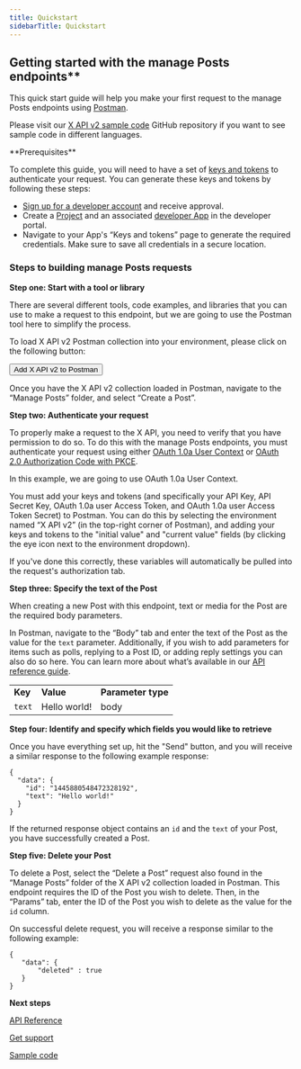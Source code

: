 ```yaml
---
title: Quickstart
sidebarTitle: Quickstart
---
```



## Getting started with the manage Posts endpoints**

This quick start guide will help you make your first request to the manage Posts endpoints using [Postman](/tutorials/postman-getting-started).

Please visit our [X API v2 sample code](https://github.com/xdevplatform/Twitter-API-v2-sample-code) GitHub repository if you want to see sample code in different languages.

<Info>
**Prerequisites**

To complete this guide, you will need to have a set of [keys and tokens](/resources/fundamentals/authentication) to authenticate your request. You can generate these keys and tokens by following these steps:

* [Sign up for a developer account](https://developer.x.com/en/apply-for-access) and receive approval.
* Create a [Project](/resources/fundamentals/projects) and an associated [developer App](/resources/fundamentals/developer-apps) in the developer portal.
* Navigate to your App's “Keys and tokens” page to generate the required credentials. Make sure to save all credentials in a secure location.
</Info>

### Steps to building manage Posts requests

**Step one: Start with a tool or library**

There are several different tools, code examples, and libraries that you can use to make a request to this endpoint, but we are going to use the Postman tool here to simplify the process.

To load X API v2 Postman collection into your environment, please click on the following button:

<Button href="https://www.postman.com/xapidevelopers/twitter-s-public-workspace/collection/r90eid4/twitter-api-v2?ctx=documentation">
  Add X API v2 to Postman
</Button>

Once you have the X API v2 collection loaded in Postman, navigate to the “Manage Posts” folder, and select “Create a Post”.
 

**Step two: Authenticate your request**

To properly make a request to the X API, you need to verify that you have permission to do so. To do this with the manage Posts endpoints, you must authenticate your request using either [OAuth 1.0a User Context](/resources/fundamentals/authentication) or [OAuth 2.0 Authorization Code with PKCE](resources/fundamentals/authentication#oauth-2-0-authorization-code-flow-with-pkce-2).

In this example, we are going to use OAuth 1.0a User Context.

You must add your keys and tokens (and specifically your API Key, API Secret Key, OAuth 1.0a user Access Token, and OAuth 1.0a user Access Token Secret) to Postman. You can do this by selecting the environment named “X API v2” (in the top-right corner of Postman), and adding your keys and tokens to the "initial value" and "current value" fields (by clicking the eye icon next to the environment dropdown).

If you've done this correctly, these variables will automatically be pulled into the request's authorization tab.

**Step three: Specify the text of the Post**

When creating a new Post with this endpoint, text or media for the Post are the required body parameters.

In Postman, navigate to the “Body” tab and enter the text of the Post as the value for the `text` parameter. Additionally, if you wish to add parameters for items such as polls, replying to a Post ID, or adding reply settings you can also do so here. You can learn more about what’s available in our [API reference guide](/x-api/posts/manage-tweets/introduction).

|     |     |     |
| :--- | :--- | :--- |
| **Key** | **Value** | **Parameter type** |
| `text` | Hello world! | body |

**Step four: Identify and specify which fields you would like to retrieve**

Once you have everything set up, hit the "Send" button, and you will receive a similar response to the following example response:

```
{
  "data": {
    "id": "1445880548472328192",
    "text": "Hello world!"
  }
}
```


If the returned response object contains an `id` and the `text` of your Post, you have successfully created a Post.
 

**Step five: Delete your Post**

To delete a Post, select the “Delete a Post” request also found in the “Manage Posts” folder of the X API v2 collection loaded in Postman. This endpoint requires the ID of the Post you wish to delete. Then, in the “Params” tab, enter the ID of the Post you wish to delete as the value for the `id` column. 

On successful delete request, you will receive a response similar to the following example:

```
{
   "data": {
       "deleted" : true
   }
}
```


**Next steps**

[API Reference](/x-api/posts/manage-tweets#manage-tweets-api-reference-index)

[Get support](https://developer.x.com/en/support/x-api )

[Sample code](https://github.com/xdevplatform/Twitter-API-v2-sample-code "Sample code")